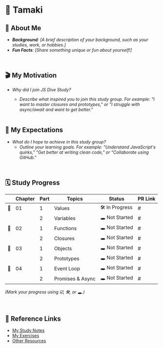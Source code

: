 # 👻 Tamaki

## 📎 About Me

- _**Background**: [A brief description of your background, such as your studies, work, or hobbies.]_
- _**Fun Facts**: [Share something unique or fun about yourself!]_

<br />

## 🎬 My Motivation

- _Why did I join JS Dive Study?_
  - _Describe what inspired you to join this study group. For example: "I want to master closures and prototypes," or "I struggle with async/await and want to get better."_

  <br />

## 🔭 My Expectations

- _What do I hope to achieve in this study group?_
  - _Outline your learning goals. For example: "Understand JavaScript's quirks," "Get better at writing clean code," or "Collaborate using GitHub."_

<br />

## 🗓️ Study Progress

|     | **Chapter** | **Part** | **Topics**       | **Status**     | **PR Link** |
| --- | ----------- | -------- | ---------------- | -------------- | ----------- |
| 🐚  | 01          | 1        | Values           | 🛠️ In Progress | #           |
|     |             | 2        | Variables        | 🕳️ Not Started | #           |
| 🪸   | 02          | 1        | Functions        | 🕳️ Not Started | #           |
|     |             | 2        | Closures         | 🕳️ Not Started | #           |
| 🐋  | 03          | 1        | Objects          | 🕳️ Not Started | #           |
|     |             | 2        | Prototypes       | 🕳️ Not Started | #           |
| 🪼   | 04          | 1        | Event Loop       | 🕳️ Not Started | #           |
|     |             | 2        | Promises & Async | 🕳️ Not Started | #           |

_(Mark your progress using ☑️, 🛠️, or 🕳️.)_

<br />

## 🐚 Reference Links

- [My Study Notes](#)
- [My Exercises](#)
- [Other Resources](#)

<br />
